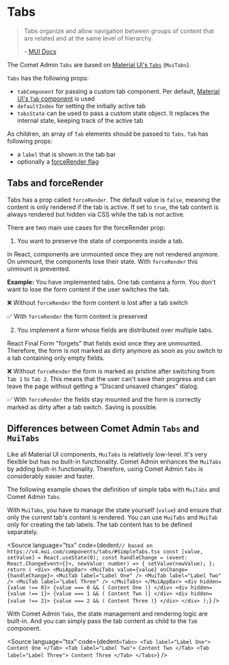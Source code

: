 

<Meta of={TabsStories} />

# Tabs

> Tabs organize and allow navigation between groups of content that are related and at the same level of hierarchy.
>
> \- [MUI Docs](https://mui.com/material-ui/react-tabs/)

The Comet Admin `Tabs` are based on [Material UI's `Tabs`](https://mui.com/material-ui/react-tabs/) (`MuiTabs`).

`Tabs` has the following props:

-   `tabComponent` for passing a custom tab component.
    Per default, [Material UI's `Tab` component](https://v4.mui.com/api/tab/) is used
-   `defaultIndex` for setting the initially active tab
-   `tabsState` can be used to pass a custom state object.
    It replaces the internal state, keeping track of the active tab

As children, an array of `Tab` elements should be passed to `Tabs`.
`Tab` has following props:

-   a `label` that is shown in the tab bar
-   optionally a [forceRender flag](#tabs-and-forcerender)

<Canvas>
    <Story of={TabsStories.Basic} />
</Canvas>

## Tabs and forceRender

Tabs has a prop called `forceRender`.
The default value is `false`, meaning the content is only rendered if the tab is active.
If set to `true`, the tab content is always rendered but hidden via CSS while the tab is not active.

There are two main use cases for the forceRender prop:

1. You want to preserve the state of components inside a tab.

In React, components are unmounted once they are not rendered anymore.
On unmount, the components lose their state.
With `forceRender` this unmount is prevented.

**Example:** You have implemented tabs.
One tab contains a form.
You don't want to lose the form content if the user switches the tab.

❌ Without `forceRender` the form content is lost after a tab switch

<Canvas>
    <Story of={TabsStories.FormInTabsWithoutForceRender} />
</Canvas>

✅ With `forceRender` the form content is preserved

<Canvas>
    <Story of={TabsStories.FormInTabsWithForceRender} />
</Canvas>

2. You implement a form whose fields are distributed over multiple tabs.

React Final Form "forgets" that fields exist once they are unmounted.
Therefore, the form is not marked as dirty anymore as soon as you switch to a tab containing only empty fields.

❌ Without `forceRender` the form is marked as pristine after switching from `Tab 1` to `Tab 2`.
This means that the user can't save their progress and can leave the page without getting a "Discard unsaved changes" dialog.

<Canvas>
    <Story of={TabsStories.TabsInFormWithoutForceRender} />
</Canvas>

✅ With `forceRender` the fields stay mounted and the form is correctly marked as dirty after a tab switch.
Saving is possible.

<Canvas>
    <Story of={TabsStories.TabsInFormWithForceRender} />
</Canvas>

## Differences between Comet Admin `Tabs` and `MuiTabs`

Like all Material UI components, `MuiTabs` is relatively low-level.
It's very flexible but has no built-in functionality.
Comet Admin enhances the `MuiTabs` by adding built-in functionality.
Therefore, using Comet Admin `Tabs` is considerably easier and faster.

The following example shows the definition of simple tabs with `MuiTabs` and Comet Admin `Tabs`.

With `MuiTabs`, you have to manage the state yourself (`value`) and ensure that only the current tab's content is rendered.
You can use `MuiTabs` and `MuiTab` only for creating the tab labels.
The tab content has to be defined separately.

<Source
    language="tsx"
    code={dedent`
        // based on https://v4.mui.com/components/tabs/#SimpleTabs.tsx
        const [value, setValue] = React.useState(0);
        const handleChange = (event: React.ChangeEvent<{}>, newValue: number) => {
            setValue(newValue);
        };
        return (
            <div>
                <MuiAppBar>
                    <MuiTabs value={value} onChange={handleChange}>
                        <MuiTab label="Label One" />
                        <MuiTab label="Label Two" />
                        <MuiTab label="Label Three" />
                    </MuiTabs>
                </MuiAppBar>
                <div hidden={value !== 0}>
                    {value === 0 && (
                        Content One
                    )}
                </div>
                <div hidden={value !== 1}>
                    {value === 1 && (
                        Content Two
                    )}
                </div>
                <div hidden={value !== 2}>
                    {value === 2 && (
                        Content Three
                    )}
                </div>
            </div>
        );
`}
/>

With Comet Admin `Tabs`, the state management and rendering logic are built-in.
And you can simply pass the tab content as child to the `Tab` component.

<Source
    language="tsx"
    code={dedent`
        <Tabs>
            <Tab label="Label One">
                Content One
            </Tab>
            <Tab label="Label Two">
                Content Two
            </Tab>
            <Tab label="Label Three">
                Content Three
            </Tab>
        </Tabs>
`}
/>
